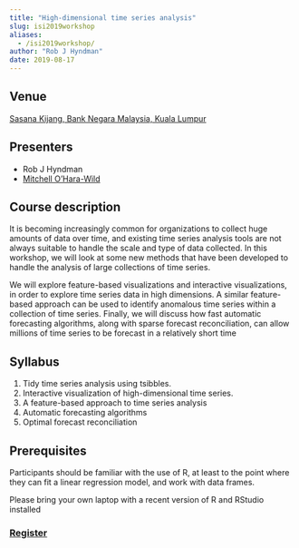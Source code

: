```yaml
---
title: "High-dimensional time series analysis"
slug: isi2019workshop
aliases:
  - /isi2019workshop/
author: "Rob J Hyndman"
date: 2019-08-17
---
```


## Venue

[Sasana Kijang, Bank Negara Malaysia, Kuala Lumpur](http://bit.ly/2DJ3Wit)

## Presenters

 * Rob J Hyndman
 * [Mitchell O'Hara-Wild](https://mitchelloharawild.com)

## Course description

It is becoming increasingly common for organizations to collect huge amounts of data over time, and existing time series analysis tools are not always suitable to handle the scale and type of data collected. In this workshop, we will look at some new methods that have been developed to handle the analysis of large collections of time series.

We will explore feature-based visualizations and interactive visualizations, in order to explore time series data in high dimensions. A similar feature-based approach can be used to identify anomalous time series within a collection of time series. Finally, we  will discuss how fast automatic forecasting algorithms, along with sparse forecast reconciliation, can allow millions of time series to be forecast in a relatively short time

## Syllabus

1. Tidy time series analysis using tsibbles.
2. Interactive visualization of high-dimensional time series.
3. A feature-based approach to time series analysis
4. Automatic forecasting algorithms
5. Optimal forecast reconciliation


## Prerequisites

Participants should be familiar with the use of R, at least to the point where they can fit a linear regression model, and work with data frames.

Please bring your own laptop with a recent version of R and RStudio installed

### [Register](http://www.isi2019.org/short-courses/)